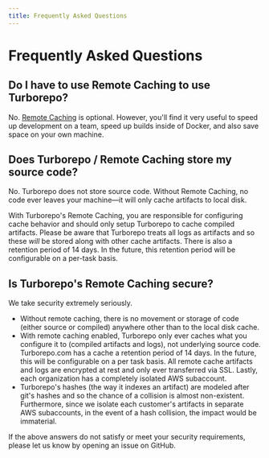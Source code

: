```yaml
---
title: Frequently Asked Questions
---
```


# Frequently Asked Questions

## Do I have to use Remote Caching to use Turborepo?

No. [Remote Caching](/docs/features/remote-caching) is optional. However, you'll find it very useful to speed up development on a team, speed up builds inside of Docker, and also save space on your own machine.

## Does Turborepo / Remote Caching store my source code?

No. Turborepo does not store source code. Without Remote Caching, no code ever leaves your machine—it will only cache artifacts to local disk.

With Turborepo's Remote Caching, you are responsible for configuring cache behavior and should only setup Turborepo to cache compiled artifacts. Please be aware that Turborepo treats all logs as artifacts and so these _will_ be stored along with other cache artifacts. There is also a retention period of 14 days. In the future, this retention period will be configurable on a per-task basis.

## Is Turborepo's Remote Caching secure?

We take security extremely seriously.

- Without remote caching, there is no movement or storage of code (either source or compiled) anywhere other than to the local disk cache.
- With remote caching enabled, Turborepo only ever caches what you configure it to (compiled artifacts and logs), not underlying source code. Turborepo.com has a cache a retention period of 14 days. In the future, this will be configurable on a per task basis. All remote cache artifacts and logs are encrypted at rest and only ever transferred via SSL. Lastly, each organization has a completely isolated AWS subaccount.
- Turborepo's hashes (the way it indexes an artifact) are modeled after git's hashes and so the chance of a collision is almost non-existent. Furthermore, since we isolate each customer's artifacts in separate AWS subaccounts, in the event of a hash collision, the impact would be immaterial.

If the above answers do not satisfy or meet your security requirements, please let us know by opening an issue on GitHub.
